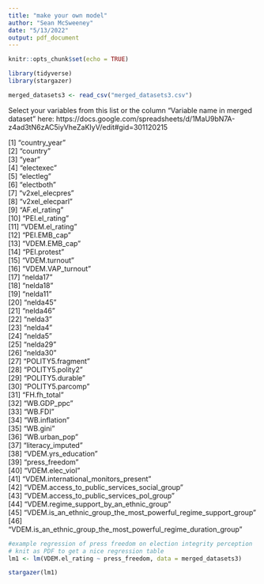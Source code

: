 ```yaml
---
title: "make your own model"
author: "Sean McSweeney"
date: "5/13/2022"
output: pdf_document
---
```


```r
knitr::opts_chunk$set(echo = TRUE)
```

```r
library(tidyverse)
library(stargazer)
```


```r
merged_datasets3 <- read_csv("merged_datasets3.csv")
```

Select your variables from this list or the column "Variable name in merged dataset" here: https://docs.google.com/spreadsheets/d/1MaU9bN7A-z4ad3tN6zAC5iyVheZaKIyV/edit#gid=301120215 

 [1] "country_year"                                                   
 [2] "country"                                                        
 [3] "year"                                                           
 [4] "electexec"                                                      
 [5] "electleg"                                                       
 [6] "electboth"                                                      
 [7] "v2xel_elecpres"                                                 
 [8] "v2xel_elecparl"                                                 
 [9] "AF.el_rating"                                                   
[10] "PEI.el_rating"                                                  
[11] "VDEM.el_rating"                                                 
[12] "PEI.EMB_cap"                                                    
[13] "VDEM.EMB_cap"                                                   
[14] "PEI.protest"                                                    
[15] "VDEM.turnout"                                                   
[16] "VDEM.VAP_turnout"                                               
[17] "nelda17"                                                        
[18] "nelda18"                                                        
[19] "nelda11"                                                        
[20] "nelda45"                                                        
[21] "nelda46"                                                        
[22] "nelda3"                                                         
[23] "nelda4"                                                         
[24] "nelda5"                                                         
[25] "nelda29"                                                        
[26] "nelda30"                                                        
[27] "POLITY5.fragment"                                               
[28] "POLITY5.polity2"                                                
[29] "POLITY5.durable"                                                
[30] "POLITY5.parcomp"                                                
[31] "FH.fh_total"                                                    
[32] "WB.GDP_ppc"                                                     
[33] "WB.FDI"                                                         
[34] "WB.inflation"                                                   
[35] "WB.gini"                                                        
[36] "WB.urban_pop"                                                   
[37] "literacy_imputed"                                               
[38] "VDEM.yrs_education"                                             
[39] "press_freedom"                                                  
[40] "VDEM.elec_viol"                                                 
[41] "VDEM.international_monitors_present"                            
[42] "VDEM.access_to_public_services_social_group"                    
[43] "VDEM.access_to_public_services_pol_group"                       
[44] "VDEM.regime_support_by_an_ethnic_group"                         
[45] "VDEM.is_an_ethnic_group_the_most_powerful_regime_support_group" 
[46] "VDEM.is_an_ethnic_group_the_most_powerful_regime_duration_group"


```r
#example regression of press freedom on election integrity perception
# knit as PDF to get a nice regression table
lm1 <- lm(VDEM.el_rating ~ press_freedom, data = merged_datasets3)

stargazer(lm1)
```

